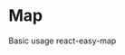 <!-- Checkbox.stories.mdx -->


<Meta title="Usage/Map" component={Map}/>

# Map

Basic usage react-easy-map

<Canvas>
	<Map
		data={[
			{id: 1, name: 'Maga'},
			{id: 2, name: 'Kama'},
			{id: 3, name: 'Alex'},
		]}
		Component={Item}
	/>
</Canvas>
